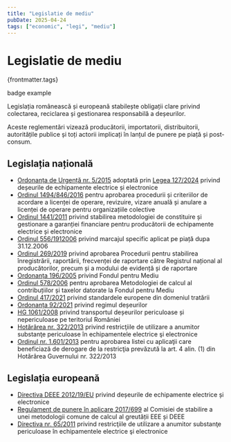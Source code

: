 ```yaml
---
title: "Legislatie de mediu"
pubDate: 2025-04-24
tags: ["economic", "legi", "mediu"]
---
```



# Legislatie de mediu

{frontmatter.tags}

<Badge>badge example</Badge>


Legislația românească și europeană stabilește obligații clare privind colectarea, reciclarea și gestionarea responsabilă a deșeurilor.

Aceste reglementări vizează producătorii, importatorii, distribuitorii, autoritățile publice și toți actorii implicați în lanțul de punere pe piață și post-consum.

## Legislația națională

* [Ordonanța de Urgență nr. 5/2015](https://www.environ.ro/wp-content/uploads/2025/09/ordonanta-de-urgenta-nr-5-2015-privind-deseurile-de-echipamente-electrice-si-electronice.pdf) adoptată prin [Legea 127/2024](https://www.environ.ro/wp-content/uploads/2025/09/legea-nr-127-2024-pentru-aprobarea-ordonantei-de-urgenta-a-guvernului-nr-5-2015-privind-deseurile-de-echipamente-electrice-si-electronice.pdf) privind deșeurile de echipamente electrice și electronice
* [Ordinul 1494/846/2016](https://www.environ.ro/wp-content/uploads/2025/09/ordinul-nr-1494-846-2016-pentru-aprobarea-procedurii-si-criteriilor-de-acordare-a-licentei-de-operare-revizuire-vizare-anuala-si-anulare-a-licentei-de-operare-a-organizatiilor-colective-si-de-aprobare.pdf) pentru aprobarea procedurii și criteriilor de acordare a licenței de operare, revizuire, vizare anuală și anulare a licenței de operare pentru organizațiile colective
* [Ordinul 1441/2011](https://www.environ.ro/wp-content/uploads/2025/09/ordinul-nr-1441-2011-privind-stabilirea-metodologiei-de-constituire-si-gestionare-a-garantiei-financiare-pentru-producatorii-de-echipamente-electrice-si-electronice.pdf) privind stabilirea metodologiei de constituire și gestionare a garanției financiare pentru producătorii de echipamente electrice și electronice
* [Ordinul 556/1912006](https://www.environ.ro/wp-content/uploads/2025/09/ordinul-nr-191-2006-privind-marcajul-specific-aplicat-echipamentelor-electrice-si-electronice-introduse-pe-piata-dupa-data-de-31-decembrie-2006.pdf) privind marcajul specific aplicat pe piață dupa 31.12.2006
* [Ordinul 269/2019](https://www.environ.ro/wp-content/uploads/2025/09/ordinul-nr-269-2019-privind-aprobarea-procedurii-pentru-stabilirea-inregistrarii-raportarii-frecventei-de-raportare-catre-registrul-national-al-producatorilor-precum-si-a-modului-de-evidenta-si-de-rap.pdf) privind aprobarea Procedurii pentru stabilirea înregistrării, raportării, frecvenței de raportare către Registrul național al producătorilor, precum și a modului de evidență și de raportare
* [Ordonanța 196/2005](https://www.environ.ro/wp-content/uploads/2025/09/ordonanta-de-urgenta-nr-196-2005-privind-fondul-pentru-mediu.pdf) privind Fondul pentru Mediu
* [Ordinul 578/2006](https://www.environ.ro/wp-content/uploads/2025/09/ordinul-nr-578-2006-pentru-aprobarea-metodologiei-de-calcul-al-contributiilor-si-taxelor-datorate-la-fondul-pentru-mediu.pdf) pentru aprobarea Metodologiei de calcul al contribuțiilor și taxelor datorate la Fondul pentru Mediu
* [Ordinul 417/2021](https://www.environ.ro/wp-content/uploads/2025/09/ordinul-nr-417-2021-pentru-aprobarea-listei-cuprinzand-standardele-romane-care-adopta-standardele-europene-din-domeniul-tratarii-inclusiv-valorificarii-reciclarii-si-pregatirii-pentru-reutilizare-a-de.pdf) privind standardele europene din domeniul tratării
* [Ordonanța 92/2021](https://www.environ.ro/wp-content/uploads/2025/09/ordonanta-de-urgenta-nr-92-2021-privind-regimul-deseurilor.pdf) privind regimul deșeurilor
* [HG 1061/2008](https://www.environ.ro/wp-content/uploads/2025/09/hotararea-nr-1061-2008-privind-transportul-deseurilor-periculoase-si-nepericuloase-pe-teritoriul-romaniei.pdf) privind transportul deșeurilor periculoase și nepericuloase pe teritoriul României
* [Hotărârea nr. 322/2013](https://www.environ.ro/wp-content/uploads/2025/09/hotararea-nr-322-2013-privind-restrictiile-de-utilizare-a-anumitor-substante-periculoase-in-echipamentele-electrice-si-electronice.pdf) privind restricţiile de utilizare a anumitor substanţe periculoase în echipamentele electrice şi electronice
* [Ordinul nr. 1.601/2013](https://www.environ.ro/wp-content/uploads/2025/09/ordinul-nr-1601-2013-pentru-aprobarea-listei-cu-aplicatii-care-beneficiaza-de-derogare-de-la-restrictia-prevazuta-la-art-4-alin-1-din-hotararea-guvernului-nr-322-2013-privind-restrictiile-de-utilizare.pdf) pentru aprobarea listei cu aplicaţii care beneficiază de derogare de la restricţia prevăzută la art. 4 alin. (1) din Hotărârea Guvernului nr. 322/2013

## Legislația europeană

* [Directiva DEEE 2012/19/EU](https://www.environ.ro/wp-content/uploads/2025/09/directiva-nr-19-2012-privind-deseurile-de-echipamente-electrice-si-electronice-deee-reformare-text-cu-relevanta-pentru-see.pdf) privind deșeurile de echipamente electrice și electronice
* [Regulament de punere în aplicare 2017/699](https://www.environ.ro/wp-content/uploads/2025/09/regulamentul-de-punere-in-aplicare-nr-699-2017-de-stabilire-a-unei-metodologii-comune-de-calcul-al-greutatii-echipamentelor-electrice-si-electronice-eee-introduse-pe-piata-fiecarui-stat-membru-si-a-un.pdf) al Comisiei de stabilire a unei metodologii comune de calcul al greutății EEE și DEEE
* [Directiva nr. 65/2011](https://www.environ.ro/wp-content/uploads/2025/09/directiva-nr-65-2011-privind-restrictiile-de-utilizare-a-anumitor-substante-periculoase-in-echipamentele-electrice-si-electronice-reformare-text-cu-relevanta-pentru-see.pdf) privind restricţiile de utilizare a anumitor substanţe periculoase în echipamentele electrice şi electronice

